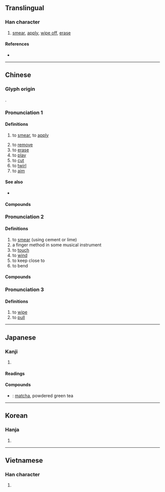 {{character info/new}}
==Translingual==

===Han character===
{{Han char|rn=64|rad=手|as=05|sn=8|four=55090|canj=QDJ|ids=⿰扌末}}

# [[smear]], [[apply]], [[wipe off]], [[erase]]

====References====
* {{Han ref|kx=0424.040|dkj=11926|dj=0771.160|hdz=31847.080|uh=62B9|ud=25273|bh=A9D9|bd=43481}}

----

==Chinese==
{{zh-forms}}

===Glyph origin===
{{Han etym}}
{{Han compound|手|末|alt1=扌|ls=psc|c1=s|c2=p}}.

===Pronunciation 1===
{{zh-pron
|m=mǒ
|c=maat3
|h=pfs=mat
|md=
|mn=ml:boa̍t/boah/qz,xm,zz:boa̍h
|mn-t=bhuah4
|w=
|mc=y
|oc=y
|ma=Zh-mo.ogg
|cat=v
}}

====Definitions====
{{zh-hanzi}}

# to [[smear]], to [[apply]]
#: {{zh-x|抹藥|tr='''bhuah4''' ioh8|to apply medication|MN-T}}
# to [[remove]]
# to [[erase]]
# to [[play]]
# to [[cut]]
# to [[twirl]]
# to [[aim]]
====See also====
* {{sense|to smear, to apply}} {{zh-l|搽}}
====Compounds====
{{zh-der|一概抹殺|丟抹|嘴抹兒|廝抹|一筆抹殺|偷饞抹嘴|倒抹|塗抹詩書|偷偷抹抹|一筆抹倒|丟丟抹抹|塗脂抹粉|塗抹|勾抹|一抹|一筆抹煞|抹去|抹嘴|抹撻|抹稀泥|抹颩|抹零|搽灰抹土|札抹|抹月批風|抹抹丟丟|抹片|抹油嘴|擦拳抹掌|掂斤抹兩|撤抹|濃妝淡抹|抹粉施脂|抹脖子|揩檯抹凳|抹搭|揉眵抹淚|抹殺|抹黑|抹不著影|淡抹|抹蹌|抹布|打抹|抹滅|抹下臉|改抹|抹土搽灰|抹煞|抹芒頭|批抹|抹頭|抹子|搽脂抹粉|濃抹淡妝|抹香鯨|抹臉|抹牌|抹抹颩颩|抹淚揉眵|抹鎗|抹媚|抹牌道字|搪抹|濃抹|抹貼|東塗西抹|擦脂抹粉|揩抹|抹淚|抹拭|濃妝豔抹|抹鄰|淡妝濃抹|淌眼抹淚|抹嘴吃|抹丟|搽灰抹粉|批風抹月|抹月披風|抹搶|抹平|抹不下來|膩抹兒|脣似抹硃|腳底抹油|頭上抹下|鳴鞭電抹|領抹|脣若抹硃|颩抹|都抹|辱抹|蓋抹}}
===Pronunciation 2===
{{zh-pron
|m=mò
|c=mut3,mut6
|mc=y
|oc=y
|cat=v,n
}}

====Definitions====
{{zh-hanzi}}

# to [[smear]] (using cement or lime)
# a finger method in some musical instrument
# to [[touch]]
# to [[wind]]
# to keep close to
# to bend

====Compounds====
{{zh-der|抹不開|抹面|拐彎抹角|抹腹|抹額|抹胸|轉灣抹角|轉彎抹角}}
===Pronunciation 3===
{{zh-pron
|m=mā,mǒ,1nb=Mainland,2nb=Taiwan
|c=maat3
|cat=v
}}


====Definitions====
{{zh-hanzi}}

# to [[wipe]]
# to [[pull]]
----

==Japanese==

===Kanji===
{{ja-kanji|grade=c|rs=手05}}

# {{defn|lang=ja|sort=手05}}

====Readings====
{{ja-readings
|goon=まつ, まち
|kanon=ばつ
|toon=も
|kun=す-る
}}

====Compounds====
* {{ja-r|抹茶|まっちゃ}}: [[matcha]], powdered green tea

----

==Korean==

===Hanja===
{{ko-hanja|hangeul=말|eumhun=|rv=mal|mr=mal|y=mal}}

# {{defn|lang=ko|sort=手05}}

----

==Vietnamese==

===Han character===
{{vi-hantu|[[mạt]]|rs=手05}}

# {{defn|lang=vi|sort=手05}}